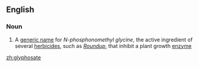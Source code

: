 ==English==

===Noun===
{{wikipedia}}
{{en-noun}}

# A [[generic name]] for ''N-phosphonomethyl glycine'', the active ingredient of several [[herbicide]]s, such as ''[[w:Roundup|Roundup]]'', that inhibit a plant growth [[enzyme]]

[[zh:glyphosate]]